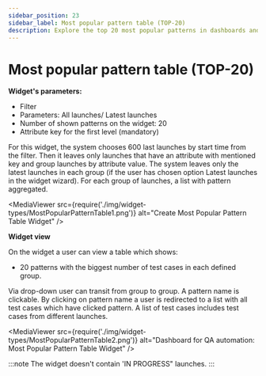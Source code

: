 ```yaml
---
sidebar_position: 23
sidebar_label: Most popular pattern table (TOP-20)
description: Explore the top 20 most popular patterns in dashboards and widgets to analyze trends and improve reporting insights effectively.
---
```


# Most popular pattern table (TOP-20)

**Widget's parameters:**
- Filter
- Parameters: All launches/ Latest launches
- Number of shown patterns on the widget: 20
- Attribute key for the first level (mandatory)


For this widget, the system chooses 600 last launches by start time from the filter.
Then it leaves only launches that have an attribute with mentioned key and group launches by attribute value.
The system leaves only the latest launches in each group (if the user has chosen option Latest launches in the widget wizard).
For each group of launches, a list with pattern aggregated.

<MediaViewer src={require('./img/widget-types/MostPopularPatternTable1.png')} alt="Create Most Popular Pattern Table Widget" />

**Widget view**

On the widget a user can view a table which shows:

* 20 patterns with the biggest number of test cases in each defined group.

Via drop-down user can transit from group to group.
A pattern name is clickable. By clicking on pattern name a user is redirected to a list with all test cases which have clicked pattern. A list of test cases includes test cases from different launches.

<MediaViewer src={require('./img/widget-types/MostPopularPatternTable2.png')} alt="Dashboard for QA automation: Most Popular Pattern Table Widget" />

:::note
The widget doesn't contain 'IN PROGRESS" launches.
:::
